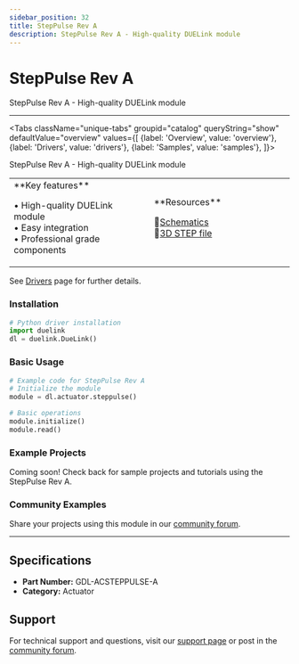 ```yaml
---
sidebar_position: 32
title: StepPulse Rev A
description: StepPulse Rev A - High-quality DUELink module
---
```



# StepPulse Rev A

<ProductImageSelector 
  partNumber="acsteppulse-a"
  productName="StepPulse Rev A"
/>

StepPulse Rev A - High-quality DUELink module

---

<Tabs className="unique-tabs" groupid="catalog" queryString="show" defaultValue="overview"
  values={[
    {label: 'Overview', value: 'overview'},
    {label: 'Drivers', value: 'drivers'},
    {label: 'Samples', value: 'samples'},
  ]}>

<TabItem value="overview">

StepPulse Rev A - High-quality DUELink module

<table><td width='50%'>
**Key features**

• High-quality DUELink module<br/>
• Easy integration<br/>
• Professional grade components<br/>

</td><td width='50%'>
**Resources**
 
📄[Schematics](/static/sch/acsteppulse-a.pdf)<br/>
🔩[3D STEP file](/static/3d/ACSTEPPULSE-A.step)<br/>

</td></table>

</TabItem>

<TabItem value="drivers">

See [Drivers](../../engine/drivers) page for further details.

### Installation

```python
# Python driver installation
import duelink
dl = duelink.DueLink()
```

### Basic Usage

```python
# Example code for StepPulse Rev A
# Initialize the module
module = dl.actuator.steppulse()

# Basic operations
module.initialize()
module.read()
```

</TabItem>

<TabItem value="samples">

### Example Projects

Coming soon! Check back for sample projects and tutorials using the StepPulse Rev A.

### Community Examples

Share your projects using this module in our [community forum](https://forums.ghielectronics.com).

</TabItem>

</Tabs>

---

## Specifications

- **Part Number:** GDL-ACSTEPPULSE-A
- **Category:** Actuator

## Support

For technical support and questions, visit our [support page](../../support) or post in the [community forum](https://forums.ghielectronics.com).
